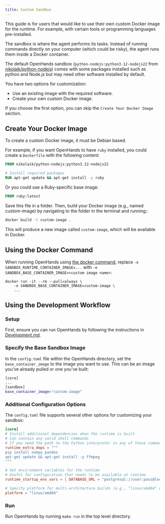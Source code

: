 ```yaml
---
title: Custom Sandbox
---
```


<Note>
  This guide is for users that would like to use their own custom Docker image for the runtime. For example, with
  certain tools or programming languages pre-installed.
</Note>

The sandbox is where the agent performs its tasks. Instead of running commands directly on your computer
(which could be risky), the agent runs them inside a Docker container.

The default OpenHands sandbox (`python-nodejs:python3.12-nodejs22`
from [nikolaik/python-nodejs](https://hub.docker.com/r/nikolaik/python-nodejs)) comes with some packages installed such
as python and Node.js but may need other software installed by default.

You have two options for customization:

- Use an existing image with the required software.
- Create your own custom Docker image.

If you choose the first option, you can skip the `Create Your Docker Image` section.

## Create Your Docker Image

To create a custom Docker image, it must be Debian based.

For example, if you want OpenHands to have `ruby` installed, you could create a `Dockerfile` with the following content:

```dockerfile
FROM nikolaik/python-nodejs:python3.12-nodejs22

# Install required packages
RUN apt-get update && apt-get install -y ruby
```

Or you could use a Ruby-specific base image:

```dockerfile
FROM ruby:latest
```

Save this file in a folder. Then, build your Docker image (e.g., named custom-image) by navigating to the folder in
the terminal and running::
```bash
docker build -t custom-image .
```

This will produce a new image called `custom-image`, which will be available in Docker.

## Using the Docker Command

When running OpenHands using [the docker command](/usage/local-setup#start-the-app), replace
`-e SANDBOX_RUNTIME_CONTAINER_IMAGE=...` with `-e SANDBOX_BASE_CONTAINER_IMAGE=<custom image name>`:

```commandline
docker run -it --rm --pull=always \
    -e SANDBOX_BASE_CONTAINER_IMAGE=custom-image \
    ...
```

## Using the Development Workflow

### Setup

First, ensure you can run OpenHands by following the instructions in [Development.md](https://github.com/All-Hands-AI/OpenHands/blob/main/Development.md).

### Specify the Base Sandbox Image

In the `config.toml` file within the OpenHands directory, set the `base_container_image` to the image you want to use.
This can be an image you’ve already pulled or one you’ve built:

```bash
[core]
...
[sandbox]
base_container_image="custom-image"
```

### Additional Configuration Options

The `config.toml` file supports several other options for customizing your sandbox:

```toml
[core]
# Install additional dependencies when the runtime is built
# Can contain any valid shell commands
# If you need the path to the Python interpreter in any of these commands, you can use the $OH_INTERPRETER_PATH variable
runtime_extra_deps = """
pip install numpy pandas
apt-get update && apt-get install -y ffmpeg
"""

# Set environment variables for the runtime
# Useful for configuration that needs to be available at runtime
runtime_startup_env_vars = { DATABASE_URL = "postgresql://user:pass@localhost/db" }

# Specify platform for multi-architecture builds (e.g., "linux/amd64" or "linux/arm64")
platform = "linux/amd64"
```

### Run

Run OpenHands by running ```make run``` in the top level directory.
